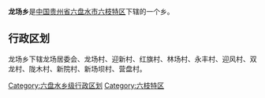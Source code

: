 {{Unreferenced|time=2022-02-20T17:07:41+00:00}}
{{中国乡级行政区
|行政区全称 = 龙场乡
|景观照片文件名 = 
|景观照片描述 = 
|汉语拼音 =
|其他语言 = 
|其他语言名称 = 
|位置图文件名 = 
|位置图描述 = 
|自定义图片=
|上级行政区 = [[贵州省|贵州省]][[六盘水市|六盘水市]][[六枝特区|六枝特区]]
|行政区类别 = 乡
|行政区划代码 = 
|行政区划 = 
|村委会 = 
|居委会 = 
|建置时间 = 
|领导职位 = 
|领导名称 = 
|政府驻地 = 
|毗邻 = 
|地理坐标 = 
|总面积 = 
|总人口 = 
|户籍人口 = 
|户籍人口年份 = 
|常住人口 = 
|常住人口年份 = 
|人口密度 = 
|GDP = 
|邮政编码 = 
|电话区号 = 
|官方网站 = 
|网站名称 = 
}}
'''龙场乡'''是[[中华人民共和国|中国]][[贵州省|贵州省]][[六盘水市|六盘水市]][[六枝特区|六枝特区]]下辖的一个乡。

== 行政区划 ==

龙场乡下辖龙场居委会、龙场村、迎新村、红旗村、林场村、永丰村、迎风村、双龙村、陇木村、新院村、新场坝村、营盘村。

{{贵州小作品}}
{{六枝特区行政区划}}

[[Category:六盘水乡级行政区划|Category:六盘水乡级行政区划]]
[[Category:六枝特区|Category:六枝特区]]
